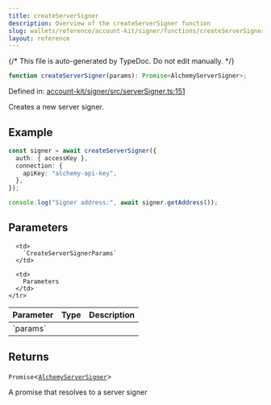 ```yaml
---
title: createServerSigner
description: Overview of the createServerSigner function
slug: wallets/reference/account-kit/signer/functions/createServerSigner
layout: reference
---
```


{/* This file is auto-generated by TypeDoc. Do not edit manually. */}

```ts
function createServerSigner(params): Promise<AlchemyServerSigner>;
```

Defined in: [account-kit/signer/src/serverSigner.ts:151](https://github.com/alchemyplatform/aa-sdk/blob/0cc60e9f694c242d91befdaa2f26cdec3ee389c5/account-kit/signer/src/serverSigner.ts#L151)

Creates a new server signer.

## Example

```ts
const signer = await createServerSigner({
  auth: { accessKey },
  connection: {
    apiKey: "alchemy-api-key",
  },
});

console.log("Signer address:", await signer.getAddress());
```

## Parameters

<table>
  <thead>
    <tr>
      <th align="left">Parameter</th>
      <th align="left">Type</th>
      <th align="left">Description</th>
    </tr>
  </thead>

  <tbody>
    <tr>
      <td>
        `params`
      </td>

      <td>
        `CreateServerSignerParams`
      </td>

      <td>
        Parameters
      </td>
    </tr>

  </tbody>
</table>

## Returns

`Promise`\<[`AlchemyServerSigner`](../classes/AlchemyServerSigner.mdx)>

A promise that resolves to a server signer
